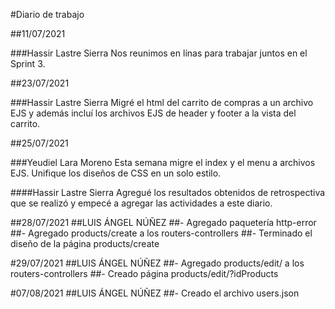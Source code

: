 
#Diario de trabajo

##11/07/2021

###Hassir Lastre Sierra
Nos reunimos en línas para trabajar juntos en el Sprint 3.

##23/07/2021

###Hassir Lastre Sierra
Migré el html del carrito de compras a un archivo EJS y además incluí los archivos EJS de header y footer a la vista del carrito.

##25/07/2021

###Yeudiel Lara Moreno 
Esta semana migre el index y el menu a archivos EJS. Unifique los diseños de CSS en un solo estilo.

####Hassir Lastre Sierra 
Agregué los resultados obtenidos de retrospectiva que se realizó y empecé a agregar las actividades a este diario.

##28/07/2021
##LUIS ÁNGEL NÚÑEZ
##- Agregado paquetería http-error
##- Agregado products/create a los routers-controllers
##- Terminado el diseño de la página products/create

#29/07/2021
##LUIS ÁNGEL NÚÑEZ
##- Agregado products/edit/ a los routers-controllers
##- Creado página products/edit/?idProducts

#07/08/2021
##LUIS ÁNGEL NÚÑEZ
##- Creado el archivo users.json